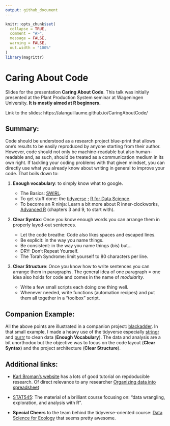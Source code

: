 ```yaml
---
output: github_document
---
```


<!-- README.md is generated from README.Rmd. Please edit that file -->

```r
knitr::opts_chunk$set(
  collapse = TRUE,
  comment = "#>",
  message = FALSE,
  warning = FALSE,
  out.width = "100%"
)
library(magrittr)
```

# Caring About Code

Slides for the presentation __Caring About Code__. This talk was initially presented at the Plant Production System seminar at Wageningen University. __It is mostly aimed at R beginners.__

Link to the slides: https://alanguillaume.github.io/CaringAboutCode/

## Summary:

Code should be understood as a research project blue-print that allows one's results to be easily reproduced by anyone starting from their author. However, code should not only be machine-readable but also human-readable and, as such, should be treated as a communication medium in its own right. If tackling your coding problems with that given mindset, you can directly use what you already know about writing in general to improve your code. That boils down to:


1. __Enough vocabulary__: to simply know what to google.
	
	* The Basics: [SWIRL](https://swirlstats.com/).
	* To get stuff done: the [tidyverse](https://www.tidyverse.org/) ; [R for Data Science](https://r4ds.had.co.nz/).
	* To become an R ninja: Learn a bit more about R inner-clockworks, [Advanced R](https://adv-r.hadley.nz/) (chapters 3 and 9, to start with).

2. __Clear Syntax__: Once you know enough words you can arrange them in properly layed-out sentences.
	
	* Let the code breathe: Code also likes spaces and escaped lines.
	* Be explicit: in the way you name things.
	* Be consistent: in the way you name things (bis) but...
	* DRY: Don't Repeat Yourself.
	* The Torah Syndrome: limit yourself to 80 characters per line.

3. __Clear Structure__: Once you know how to write sentences you can arrange them in paragraphs. The general idea of one paragraph = one idea also holds for code and comes in the name of *modularity*.

	* Write a few small scripts each doing one thing well.
	* Whenever needed, write functions (automation recipes) and put them all together in a "toolbox" script.
	
## Companion Example:	

All the above points are illustrated in a companion project: [blackadder](https://github.com/ALanguillaume/blackadder). In that small example, I made a heavy use of the tidyverse especially [stringr](https://stringr.tidyverse.org/) and [purrr](https://purrr.tidyverse.org/) to clean data (__Enough Vocabulary__). The data and analysis are a bit unorthodox but the objective was to focus on the code layout (__Clear Syntax__) and the project architecture (__Clear Structure__).
		
		
## Additional links:

* [Karl Broman's website](https://kbroman.org/tutorials) has a lots of good tutorial on repdoducible research. Of direct relevance to any researcher [Organizing data into spreadsheet](https://kbroman.org/dataorg/)

* [STAT545](https://stat545.com/): The material of a brilliant course focusing on: "data wrangling, exploration, and analysis with R". 

* __Special Cheers__ to the team behind the tidyverse-oriented course: [Data Science for Ecology](https://wec.wur.nl/dse/) that seems pretty awesome.



